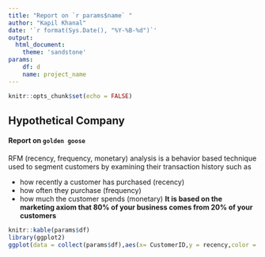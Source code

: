 ```yaml
---
title: "Report on `r params$name` "
author: "Kapil Khanal"
date: '`r format(Sys.Date(), "%Y-%B-%d")`'
output: 
  html_document:
    theme: 'sandstone'
params:
    df: d
    name: project_name
---
```


```r
knitr::opts_chunk$set(echo = FALSE)
```

## Hypothetical Company
#### Report on `golden goose`

RFM (recency, frequency, monetary) analysis is a behavior based technique used to segment customers by examining their transaction history such as

- how recently a customer has purchased (recency)
- how often they purchase (frequency)
- how much the customer spends (monetary)
**It is based on the marketing axiom that 80% of your business comes from 20% of your customers**


```r
knitr::kable(params$df)
library(ggplot2)
ggplot(data = collect(params$df),aes(x= CustomerID,y = recency,color = monetary)) + geom_point()
```

